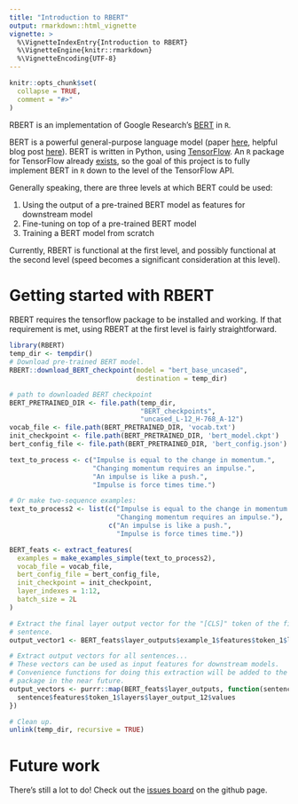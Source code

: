 ```yaml
---
title: "Introduction to RBERT"
output: rmarkdown::html_vignette
vignette: >
  %\VignetteIndexEntry{Introduction to RBERT}
  %\VignetteEngine{knitr::rmarkdown}
  %\VignetteEncoding{UTF-8}
---
```


<!--  Copyright 2019 Bedford Freeman & Worth Pub Grp LLC DBA Macmillan Learning. -->
<!--  -->
<!--  Licensed under the Apache License, Version 2.0 (the "License"); -->
<!--  you may not use this file except in compliance with the License. -->
<!--  You may obtain a copy of the License at -->
<!--  -->
<!--      http://www.apache.org/licenses/LICENSE-2.0 -->
<!--  -->
<!--  Unless required by applicable law or agreed to in writing, software -->
<!--  distributed under the License is distributed on an "AS IS" BASIS, -->
<!--  WITHOUT WARRANTIES OR CONDITIONS OF ANY KIND, either express or implied. -->
<!--  See the License for the specific language governing permissions and -->
<!--  limitations under the License. -->

```r
knitr::opts_chunk$set(
  collapse = TRUE,
  comment = "#>"
)
```





RBERT is an implementation of Google Research's 
[BERT](https://github.com/google-research/bert) in `R`. 

BERT is a powerful general-purpose language model
(paper [here](https://arxiv.org/pdf/1810.04805.pdf), 
helpful blog post [here](http://jalammar.github.io/illustrated-bert/)).
BERT is written in Python, using [TensorFlow](https://www.tensorflow.org/).
An `R` package for TensorFlow already [exists](https://tensorflow.rstudio.com/),
so the goal of this project is to fully implement BERT in `R` down to the level
of the TensorFlow API.

Generally speaking, there are three levels at which BERT could be used:

1. Using the output of a pre-trained BERT model as features for downstream model
2. Fine-tuning on top of a pre-trained BERT model
3. Training a BERT model from scratch

Currently, RBERT is functional at the first level, and possibly functional
at the second level (speed becomes a significant consideration at this level).

# Getting started with RBERT

RBERT requires the tensorflow package to be installed and working. If that
requirement is met, using RBERT at the first level is fairly 
straightforward. 

```r
library(RBERT)
temp_dir <- tempdir()
# Download pre-trained BERT model.
RBERT::download_BERT_checkpoint(model = "bert_base_uncased",
                                destination = temp_dir)

# path to downloaded BERT checkpoint
BERT_PRETRAINED_DIR <- file.path(temp_dir,
                                 "BERT_checkpoints", 
                                 "uncased_L-12_H-768_A-12")
vocab_file <- file.path(BERT_PRETRAINED_DIR, 'vocab.txt')
init_checkpoint <- file.path(BERT_PRETRAINED_DIR, 'bert_model.ckpt')
bert_config_file <- file.path(BERT_PRETRAINED_DIR, 'bert_config.json')

text_to_process <- c("Impulse is equal to the change in momentum.",
                     "Changing momentum requires an impulse.",
                     "An impulse is like a push.",
                     "Impulse is force times time.")

# Or make two-sequence examples:
text_to_process2 <- list(c("Impulse is equal to the change in momentum.",
                           "Changing momentum requires an impulse."),
                         c("An impulse is like a push.",
                           "Impulse is force times time."))

BERT_feats <- extract_features(
  examples = make_examples_simple(text_to_process2),
  vocab_file = vocab_file,
  bert_config_file = bert_config_file,
  init_checkpoint = init_checkpoint,
  layer_indexes = 1:12,
  batch_size = 2L
)

# Extract the final layer output vector for the "[CLS]" token of the first
# sentence. 
output_vector1 <- BERT_feats$layer_outputs$example_1$features$token_1$layers$layer_output_12$values

# Extract output vectors for all sentences...
# These vectors can be used as input features for downstream models.
# Convenience functions for doing this extraction will be added to the
# package in the near future.
output_vectors <- purrr::map(BERT_feats$layer_outputs, function(sentence) {
  sentence$features$token_1$layers$layer_output_12$values
})

# Clean up.
unlink(temp_dir, recursive = TRUE)
```

# Future work

There's still a lot to do! Check out the 
[issues board](https://github.com/macmillanhighered/RBERT/issues) 
on the github page.
